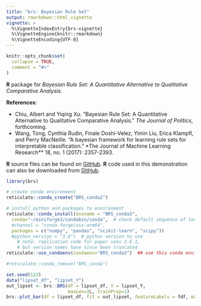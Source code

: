 ```yaml
---
title: "brs: Bayesian Rule Set"
output: rmarkdown::html_vignette
vignette: >
  %\VignetteIndexEntry{brs-vignette}
  %\VignetteEngine{knitr::rmarkdown}
  %\VignetteEncoding{UTF-8}
---
```


```r
knitr::opts_chunk$set(
  collapse = TRUE,
  comment = "#>"
)
```

**R** package for *Bayesian Rule Set: A Quantitative Alternative to Qualitative Comparative Analysis.*

**References**: 
 
 - Chiu, Albert and Yiqing Xu. "Bayesian Rule Set: A Quantitative Alternative to Qualitative Comparative Analysis." *The Journal of Politics*, forthcoming. 
 - Wang, Tong, Cynthia Rudin, Finale Doshi-Velez, Yimin Liu, Erica Klampfl, and Perry MacNeille. "A bayesian framework for learning rule sets for interpretable classification." *The Journal of Machine Learning Research** 18, no. 1 (2017): 2357-2393.
 
**R** source files can be found on [GitHub](https://github.com/albert-chiu/brs). **R** code used in this demonstration can also be downloaded from [GitHub](https://github.com/albert-chiu/brs/tree/main/vignettes).


```r
library(brs)

# create conda environment
reticulate::conda_create("BRS_conda2")  

# install python and packages to environment
reticulate::conda_install(envname = "BRS_conda3",
  conda="~/miniforge3/condabin/conda",  # check default sequence of locations for conda
  #channel = "conda-forge/osx-arm64",
  packages = c("numpy", "pandas", "scikit-learn", "scipy"))
  #python_version = "3.6")  # python version to use
    # note: replication code for paper uses 3.6.1, 
    # but version names have since been truncated
reticulate::use_condaenv(condaenv="BRS_conda3")  ## use this conda environment for BRS

#reticulate::conda_remove("BRS_conda")

set.seed(123)
data("lipset_df", "lipset_Y")
out_lipset <- brs::BRS(df = lipset_df, Y = lipset_Y, 
                       maxLen=3L, trainProp=1)
brs::plot_bar(df = lipset_df, fit = out_lipset, featureLabels = fdf, maxLen=3)

```
